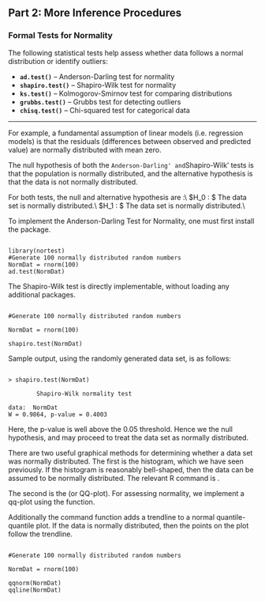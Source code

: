 ## Part 2: More Inference Procedures

### Formal Tests for Normality

The following statistical tests help assess whether data follows a normal distribution or identify outliers:

- **`ad.test()`** – Anderson-Darling test for normality  
- **`shapiro.test()`** – Shapiro-Wilk test for normality  
- **`ks.test()`** – Kolmogorov-Smirnov test for comparing distributions  
- **`grubbs.test()`** – Grubbs test for detecting outliers  
- **`chisq.test()`** – Chi-squared test for categorical data 


---------------------------------------------------------------------

\section{Testing The Assumption of Normality}
For example, a fundamental assumption of linear models (i.e. regression models) is that the residuals (differences between observed and predicted value) are normally distributed with mean zero.


The null hypothesis of both the `Anderson-Darling' and `Shapiro-Wilk' tests is that the population is normally distributed, and the alternative hypothesis is that the data is not normally distributed.

For both tests, the null and alternative hypothesis are :\\
\qquad $H_0 : $ The data set is normally distributed.\\
\qquad $H_1 : $ The data set is \textbf{not} normally distributed.\\

\subsection{Anderson-Darling Test}
To implement the Anderson-Darling Test for Normality, one must first install the \textbf{\emph{nortest}} package.


<pre><code>
library(nortest)
#Generate 100 normally distributed random numbers
NormDat = rnorm(100)
ad.test(NormDat)
</code></pre>

\subsection{Shapiro-Wilk Test}
The Shapiro-Wilk test is directly implementable, without loading any additional packages.


<pre><code>
#Generate 100 normally distributed random numbers

NormDat = rnorm(100)

shapiro.test(NormDat)
</code></pre>

Sample output, using the randomly generated \texttt{NormDat} data set, is as follows:
<pre><code>
> shapiro.test(NormDat)

        Shapiro-Wilk normality test

data:  NormDat
W = 0.9864, p-value = 0.4003
</code></pre>
Here, the p-value is well above the 0.05 threshold. Hence we \textbf{fail to reject} the null hypothesis, and may proceed to treat the \texttt{NormDat} data set as normally distributed.
\subsection{Graphical Procedures for Assessing Normality}
There are two useful graphical methods for determining whether a data set was normally distributed. The first is the histogram, which we have seen previously. If the histogram is reasonably bell-shaped, then the data can be assumed to be normally distributed. The relevant R command is \texttt{\textbf{hist()}}.


The second is the \textbf{\emph{quantile-quantile plot}} (or QQ-plot).
For assessing normality, we implement a qq-plot  using the \texttt{\textbf{qqnorm()}} function.

Additionally the command \texttt{\textbf{qqline()}} function adds a trendline to a normal quantile-quantile plot. If the data is normally distributed, then the points on the plot follow the trendline.


<pre><code>
#Generate 100 normally distributed random numbers

NormDat = rnorm(100)

qqnorm(NormDat)
qqline(NormDat)
</code></pre>

